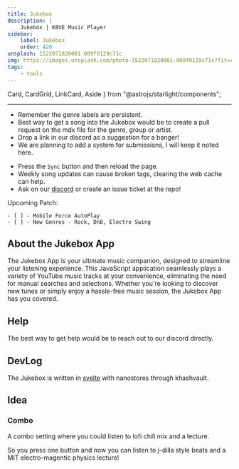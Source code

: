 ```yaml
---
title: Jukebox
description: |
    Jukebox | KBVE Music Player
sidebar:
    label: Jukebox
    order: 420
unsplash: 1522071820081-009f0129c71c
img: https://images.unsplash.com/photo-1522071820081-009f0129c71c?fit=crop&w=1400&h=700&q=75
tags:
    - tools
---
```


  Card,
  CardGrid,
  LinkCard,
  Aside
} from "@astrojs/starlight/components";

<Jukebox />

* * *

<Card title="JukeBox Tool" icon="seti:audio">
<LinkCard
  description="The KBVE Music Collection, an abstract library of sounds that will bless your ears through the waves."
  href="/music/"
/>
<LinkCard
  description="The jukebox is a music tool to help you with finding new music or getting you into the groove!"
  href="/tools/"
/>
</Card>



<CardGrid>
<Card title="Song Request/Remix?" icon="star">

  - Remember the genre labels are persistent.
  - Best way to get a song into the Jukebox would be to create a pull request on the mdx file for the genre, group or artist.
  - Drop a link in our discord as a suggestion for a banger!
  - We are planning to add a system for submissions, I will keep it noted here.

</Card>
<Card title="Troubleshooting Common Issues" icon="rocket">

   - Press the `Sync` button and then reload the page.
   - Weekly song updates can cause broken tags, clearing the web cache can help.
   - Ask on our [discord](/discord/) or create an issue ticket at the repo!

</Card>
</CardGrid>

<Aside>

Upcoming Patch:

    - [ ] - Mobile Force AutoPlay
    - [ ] - New Genres - Rock, DnB, Electro Swing

</Aside>

## About the Jukebox App

The Jukebox App is your ultimate music companion, designed to streamline your listening experience.
This JavaScript application seamlessly plays a variety of YouTube music tracks at your convenience, eliminating the need for manual searches and selections.
Whether you're looking to discover new tunes or simply enjoy a hassle-free music session, the Jukebox App has you covered.


## Help

The best way to get help would be to reach out to our discord directly.

## DevLog

The Jukebox is written in [svelte](https://kbve.com/application/javascript/) with nanostores through khashvault.

## Idea

### Combo

A combo setting where you could listen to lofi chill mix and a lecture.

So you press one button and now you can listen to j-dilla style beats and a MIT electro-magentic physics lecture!
